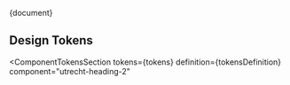 <!-- @license CC0-1.0 -->


<Meta title="CSS Component/Heading/Heading 2/README" />

<Description>{document}</Description>

## Design Tokens

<ComponentTokensSection
  tokens={tokens}
  definition={tokensDefinition}
  component="utrecht-heading-2"
></ComponentTokensSection>
